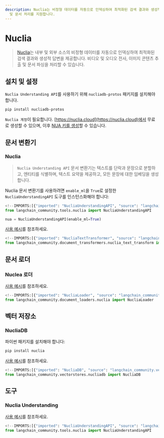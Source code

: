 ```yaml
---
description: Nuclia는 비정형 데이터를 자동으로 인덱싱하여 최적화된 검색 결과와 생성적 답변을 제공합니다. 비디오, 오디오, 이미지
  및 문서 처리를 지원합니다.
---
```


# Nuclia

> [Nuclia](https://nuclia.com)는 내부 및 외부 소스의 비정형 데이터를 자동으로 인덱싱하여 최적화된 검색 결과와 생성적 답변을 제공합니다. 비디오 및 오디오 전사, 이미지 콘텐츠 추출 및 문서 파싱을 처리할 수 있습니다.

## 설치 및 설정

`Nuclia Understanding API`를 사용하기 위해 `nucliadb-protos` 패키지를 설치해야 합니다.

```bash
pip install nucliadb-protos
```


`Nuclia 계정`이 필요합니다. [https://nuclia.cloud](https://nuclia.cloud)에서 무료로 생성할 수 있으며, 이후 [NUA 키를 생성](https://docs.nuclia.dev/docs/docs/using/understanding/intro)할 수 있습니다.

## 문서 변환기

### Nuclia

> `Nuclia Understanding API` 문서 변환기는 텍스트를 단락과 문장으로 분할하고, 엔티티를 식별하며, 텍스트 요약을 제공하고, 모든 문장에 대한 임베딩을 생성합니다.

Nuclia 문서 변환기를 사용하려면 `enable_ml`을 `True`로 설정한 `NucliaUnderstandingAPI` 도구를 인스턴스화해야 합니다:

```python
<!--IMPORTS:[{"imported": "NucliaUnderstandingAPI", "source": "langchain_community.tools.nuclia", "docs": "https://api.python.langchain.com/en/latest/tools/langchain_community.tools.nuclia.tool.NucliaUnderstandingAPI.html", "title": "Nuclia"}]-->
from langchain_community.tools.nuclia import NucliaUnderstandingAPI

nua = NucliaUnderstandingAPI(enable_ml=True)
```


[사용 예시](/docs/integrations/document_transformers/nuclia_transformer)를 참조하세요.

```python
<!--IMPORTS:[{"imported": "NucliaTextTransformer", "source": "langchain_community.document_transformers.nuclia_text_transform", "docs": "https://api.python.langchain.com/en/latest/document_transformers/langchain_community.document_transformers.nuclia_text_transform.NucliaTextTransformer.html", "title": "Nuclia"}]-->
from langchain_community.document_transformers.nuclia_text_transform import NucliaTextTransformer
```


## 문서 로더

### Nuclea 로더

[사용 예시](/docs/integrations/document_loaders/nuclia)를 참조하세요.

```python
<!--IMPORTS:[{"imported": "NucliaLoader", "source": "langchain_community.document_loaders.nuclia", "docs": "https://api.python.langchain.com/en/latest/document_loaders/langchain_community.document_loaders.nuclia.NucliaLoader.html", "title": "Nuclia"}]-->
from langchain_community.document_loaders.nuclia import NucliaLoader
```


## 벡터 저장소

### NucliaDB

파이썬 패키지를 설치해야 합니다:

```bash
pip install nuclia
```


[사용 예시](/docs/integrations/vectorstores/nucliadb)를 참조하세요.

```python
<!--IMPORTS:[{"imported": "NucliaDB", "source": "langchain_community.vectorstores.nucliadb", "docs": "https://api.python.langchain.com/en/latest/vectorstores/langchain_community.vectorstores.nucliadb.NucliaDB.html", "title": "Nuclia"}]-->
from langchain_community.vectorstores.nucliadb import NucliaDB
```


## 도구

### Nuclia Understanding

[사용 예시](/docs/integrations/tools/nuclia)를 참조하세요.

```python
<!--IMPORTS:[{"imported": "NucliaUnderstandingAPI", "source": "langchain_community.tools.nuclia", "docs": "https://api.python.langchain.com/en/latest/tools/langchain_community.tools.nuclia.tool.NucliaUnderstandingAPI.html", "title": "Nuclia"}]-->
from langchain_community.tools.nuclia import NucliaUnderstandingAPI
```